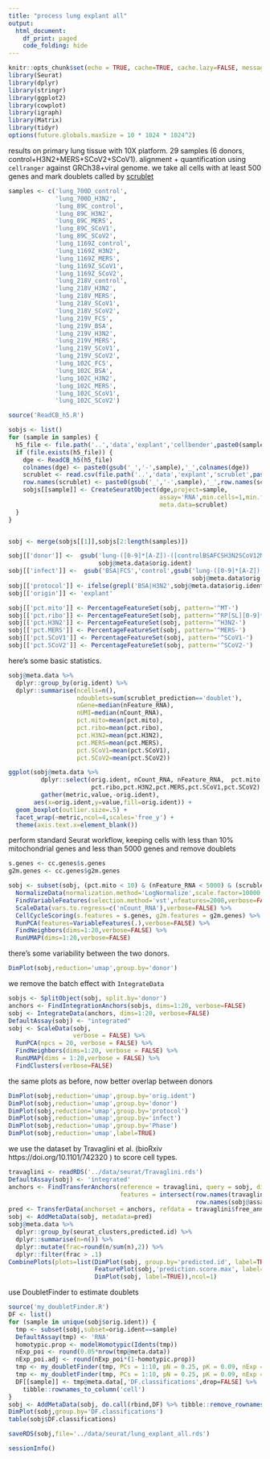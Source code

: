 ```yaml
---
title: "process lung explant all"
output: 
  html_document:
    df_print: paged
    code_folding: hide
---
```


```r
knitr::opts_chunk$set(echo = TRUE, cache=TRUE, cache.lazy=FALSE, message=FALSE, warning=FALSE)
library(Seurat)
library(dplyr)
library(stringr)
library(ggplot2)
library(cowplot)
library(igraph)
library(Matrix)
library(tidyr)
options(future.globals.maxSize = 10 * 1024 * 1024^2)
```

results on primary lung tissue with 10X platform. 29 samples (6 donors, control+H3N2+MERS+SCoV2+SCoV1).  alignment + quantification using `cellranger` against GRCh38+viral genome. we take all cells with at least 500 genes and mark doublets called by [scrublet](https://github.com/swolock/scrublet)

```r
samples <- c('lung_700D_control',
             'lung_700D_H3N2',
             'lung_89C_control',
             'lung_89C_H3N2',
             'lung_89C_MERS',
             'lung_89C_SCoV1',
             'lung_89C_SCoV2',
             'lung_1169Z_control',
             'lung_1169Z_H3N2',
             'lung_1169Z_MERS',
             'lung_1169Z_SCoV1',
             'lung_1169Z_SCoV2',
             'lung_218V_control',
             'lung_218V_H3N2',
             'lung_218V_MERS',
             'lung_218V_SCoV1',
             'lung_218V_SCoV2',
             'lung_219V_FCS',
             'lung_219V_BSA',
             'lung_219V_H3N2',
             'lung_219V_MERS',
             'lung_219V_SCoV1',
             'lung_219V_SCoV2',
             'lung_102C_FCS',
             'lung_102C_BSA',
             'lung_102C_H3N2',
             'lung_102C_MERS',
             'lung_102C_SCoV1',
             'lung_102C_SCoV2')

source('ReadCB_h5.R')

sobjs <- list()
for (sample in samples) {
  h5_file <- file.path('..','data','explant','cellbender',paste0(sample,'_filtered.h5'))
  if (file.exists(h5_file)) {
    dge <- ReadCB_h5(h5_file)
    colnames(dge) <- paste0(gsub('_','-',sample),'_',colnames(dge))
    scrublet <- read.csv(file.path('..','data','explant','scrublet',paste0(sample,'_scrublet.csv')),row.names=1)
    row.names(scrublet) <- paste0(gsub('_','-',sample),'_',row.names(scrublet))
    sobjs[[sample]] <- CreateSeuratObject(dge,project=sample,
                                          assay='RNA',min.cells=1,min.features=500, 
                                          meta.data=scrublet)
  }
}


sobj <- merge(sobjs[[1]],sobjs[2:length(samples)])

sobj[['donor']] <-  gsub('lung-([0-9]*[A-Z])-([controlBSAFCSH3N2SCoV12MERS]*)','\\1',
                         sobj@meta.data$orig.ident)
sobj[['infect']] <-  gsub('BSA|FCS','control',gsub('lung-([0-9]*[A-Z])-([controlBSAFCSH3N2SCoV12MERS]*)','\\2',
                                                   sobj@meta.data$orig.ident))
sobj[['protocol']] <- ifelse(grepl('BSA|H3N2',sobj@meta.data$orig.ident),'BSA','FCS')
sobj[['origin']] <- 'explant'

sobj[['pct.mito']] <- PercentageFeatureSet(sobj, pattern='^MT-')
sobj[['pct.ribo']] <- PercentageFeatureSet(sobj, pattern='^RP[SL][0-9]*$')
sobj[['pct.H3N2']] <- PercentageFeatureSet(sobj, pattern='^H3N2-')
sobj[['pct.MERS']] <- PercentageFeatureSet(sobj, pattern='^MERS-')
sobj[['pct.SCoV1']] <- PercentageFeatureSet(sobj, pattern='^SCoV1-')
sobj[['pct.SCoV2']] <- PercentageFeatureSet(sobj, pattern='^SCoV2-')
```

here's some basic statistics. 

```r
sobj@meta.data %>%
  dplyr::group_by(orig.ident) %>%
  dplyr::summarise(ncells=n(),
                   ndoublets=sum(scrublet_prediction=='doublet'),
                   nGene=median(nFeature_RNA),
                   nUMI=median(nCount_RNA),
                   pct.mito=mean(pct.mito),
                   pct.ribo=mean(pct.ribo),
                   pct.H3N2=mean(pct.H3N2),
                   pct.MERS=mean(pct.MERS),
                   pct.SCoV1=mean(pct.SCoV1),
                   pct.SCoV2=mean(pct.SCoV2))

ggplot(sobj@meta.data %>% 
         dplyr::select(orig.ident, nCount_RNA, nFeature_RNA,  pct.mito, 
                       pct.ribo,pct.H3N2,pct.MERS,pct.SCoV1,pct.SCoV2) %>%
         gather(metric,value,-orig.ident),
       aes(x=orig.ident,y=value,fill=orig.ident)) + 
  geom_boxplot(outlier.size=.5) + 
  facet_wrap(~metric,ncol=4,scales='free_y') + 
  theme(axis.text.x=element_blank())
```

perform standard Seurat workflow, keeping cells with less than 10% mitochondrial genes and less than 5000 genes and remove doublets

```r
s.genes <- cc.genes$s.genes
g2m.genes <- cc.genes$g2m.genes

sobj <- subset(sobj, (pct.mito < 10) & (nFeature_RNA < 5000) & (scrublet_prediction!='doublet')) %>%
  NormalizeData(normalization.method='LogNormalize',scale.factor=10000,verbose=FALSE) %>%
  FindVariableFeatures(selection.method='vst',nfeatures=2000,verbose=FALSE) %>%
  ScaleData(vars.to.regress=c('nCount_RNA'),verbose=FALSE) %>%
  CellCycleScoring(s.features = s.genes, g2m.features = g2m.genes) %>%
  RunPCA(features=VariableFeatures(.),verbose=FALSE) %>%
  FindNeighbors(dims=1:20,verbose=FALSE) %>%
  RunUMAP(dims=1:20,verbose=FALSE)
```

there's some variability between the two donors.

```r
DimPlot(sobj,reduction='umap',group.by='donor')
```

we remove the batch effect with `IntegrateData`

```r
sobjs <- SplitObject(sobj, split.by='donor')
anchors <- FindIntegrationAnchors(sobjs, dims=1:20, verbose=FALSE)
sobj <- IntegrateData(anchors, dims=1:20, verbose=FALSE)
DefaultAssay(sobj) <- "integrated"
sobj <- ScaleData(sobj,
                  verbose = FALSE) %>%
  RunPCA(npcs = 20, verbose = FALSE) %>%
  FindNeighbors(dims=1:20, verbose = FALSE) %>%
  RunUMAP(dims = 1:20,verbose = FALSE) %>%
  FindClusters(verbose=FALSE)
```

the same plots as before, now better overlap between donors

```r
DimPlot(sobj,reduction='umap',group.by='orig.ident')
DimPlot(sobj,reduction='umap',group.by='donor')
DimPlot(sobj,reduction='umap',group.by='protocol')
DimPlot(sobj,reduction='umap',group.by='infect')
DimPlot(sobj,reduction='umap',group.by='Phase')
DimPlot(sobj,reduction='umap',label=TRUE)
```

we use the dataset by Travaglini et al. (bioRxiv https://doi.org/10.1101/742320 ) to score cell types. 

```r
travaglini <- readRDS('../data/seurat/Travaglini.rds')
DefaultAssay(sobj) <- 'integrated'
anchors <- FindTransferAnchors(reference = travaglini, query = sobj, dims = 1:20,
                               features = intersect(row.names(travaglini@assays$RNA@scale.data),
                                                    row.names(sobj@assays$integrated@scale.data)))
pred <- TransferData(anchorset = anchors, refdata = travaglini$free_annotation, dims = 1:20)
sobj <- AddMetaData(sobj, metadata=pred)
sobj@meta.data %>%
  dplyr::group_by(seurat_clusters,predicted.id) %>%
  dplyr::summarise(n=n()) %>%
  dplyr::mutate(frac=round(n/sum(n),2)) %>%
  dplyr::filter(frac > .1)
CombinePlots(plots=list(DimPlot(sobj, group.by='predicted.id', label=TRUE, repel=TRUE),
                        FeaturePlot(sobj,'prediction.score.max', label=TRUE),
                        DimPlot(sobj, label=TRUE)),ncol=1)
```

use DoubletFinder to estimate doublets

```r
source('my_doubletFinder.R')
DF <- list()
for (sample in unique(sobj$orig.ident)) {
  tmp <- subset(sobj,subset=orig.ident==sample)
  DefaultAssay(tmp) <- 'RNA'
  homotypic.prop <- modelHomotypic(Idents(tmp))
  nExp_poi <- round(0.05*nrow(tmp@meta.data)) 
  nExp_poi.adj <- round(nExp_poi*(1-homotypic.prop))
  tmp <- my_doubletFinder(tmp, PCs = 1:10, pN = 0.25, pK = 0.09, nExp = nExp_poi, reuse.pANN = FALSE)
  tmp <- my_doubletFinder(tmp, PCs = 1:10, pN = 0.25, pK = 0.09, nExp = nExp_poi.adj, reuse.pANN = "pANN")
  DF[[sample]] <- tmp@meta.data[,'DF.classifications',drop=FALSE] %>%
    tibble::rownames_to_column('cell')
}
sobj <- AddMetaData(sobj, do.call(rbind,DF) %>% tibble::remove_rownames() %>% tibble::column_to_rownames('cell'))
DimPlot(sobj,group.by='DF.classifications')
table(sobj$DF.classifications)
```

```r
saveRDS(sobj,file='../data/seurat/lung_explant_all.rds')
```

```r
sessionInfo()
```
